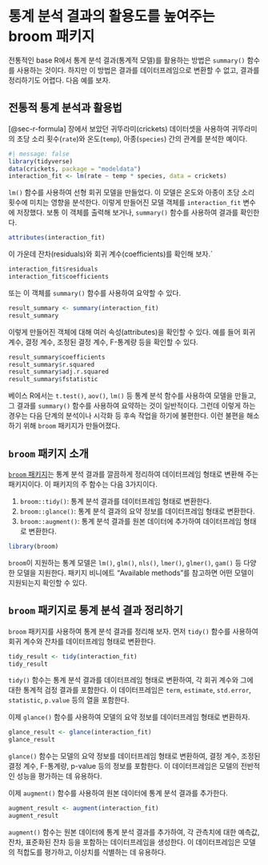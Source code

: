 # 통계 분석 결과의 활용도를 높여주는 [broom]{.style-text font-weight="bold" color="#023FA5"} 패키지 

전통적인 base R에서 통계 분석 결과(통계적 모델)를 활용하는 방법은 `summary()` 함수를 사용하는 것이다. 하지만 이 방법은 결과를 데이터프레임으로 변환할 수 없고, 결과를 정리하기도 어렵다. 다음 예를 보자.

## 전통적 통계 분석과 활용법 

[@sec-r-formula] 장에서 보았던 귀뚜라미(crickets) 데이터셋을 사용하여 귀뚜라미의 초당 소리 횟수(`rate`)와 온도(`temp`), 아종(`species`) 간의 관계를 분석한 예이다. 

```r
#| message: false
library(tidyverse)
data(crickets, package = "modeldata")
interaction_fit <- lm(rate ~ temp * species, data = crickets)
```

`lm()` 함수를 사용하여 선형 회귀 모델을 만들었다. 이 모델은 온도와 아종이 초당 소리 횟수에 미치는 영향을 분석한다. 이렇게 만들어진 모델 객체를 `interaction_fit` 변수에 저장했다. 보통 이 객체를 출력해 보거나, `summary()` 함수를 사용하여 결과를 확인한다.

```r
attributes(interaction_fit)
```

이 가운데 잔차(residuals)와 회귀 계수(coefficients)를 확인해 보자.`
```r
interaction_fit$residuals
interaction_fit$coefficients
```

또는 이 객체를 `summary()` 함수를 사용하여 요약할 수 있다.

```r
result_summary <- summary(interaction_fit)
result_summary
```

이렇게 만들어진 객체에 대해 여러 속성(attributes)을 확인할 수 있다. 예를 들어 회귀 계수, 결정 계수, 조정된 결정 계수, F-통계량 등을 확인할 수 있다.

```r
result_summary$coefficients
result_summary$r.squared
result_summary$adj.r.squared
result_summary$fstatistic
```

베이스 R에서는 `t.test()`, `aov()`, `lm()` 등 통계 분석 함수를 사용하여 모델을 만들고, 그 결과를 `summary()` 함수를 사용하여 요약하는 것이 일반적이다. 그런데 이렇게 하는 경우는 다음 단계의 분석이나 시각화 등 후속 작업을 하기에 불편한다. 이런 불편을 해소하기 위해 `broom` 패키지가 만들어졌다.

## `broom` 패키지 소개

[`broom` 패키지](https://broom.tidyverse.org/)는 통계 분석 결과를 깔끔하게 정리하여 데이터프레임 형태로 변환해 주는 패키지이다. 이 패키지의 주 함수는 다음 3가지이다.

1. `broom::tidy()`: 통계 분석 결과를 데이터프레임 형태로 변환한다.
2. `broom::glance()`: 통계 분석 결과의 요약 정보를 데이터프레임 형태로 변환한다.
3. `broom::augment()`: 통계 분석 결과를 원본 데이터에 추가하여 데이터프레임 형태로 변환한다.

```r
library(broom)
```

`broom`이 지원하는 통계 모델은 `lm()`, `glm()`, `nls()`, `lmer()`, `glmer()`, `gam()` 등 다양한 모델을 지원한다. 패키지 비니에트 "Available methods"를 참고하면 어떤 모델이 지원되는지 확인할 수 있다.


## `broom` 패키지로 통계 분석 결과 정리하기

`broom` 패키지를 사용하여 통계 분석 결과를 정리해 보자. 먼저 `tidy()` 함수를 사용하여 회귀 계수와 잔차를 데이터프레임 형태로 변환한다.

```r
tidy_result <- tidy(interaction_fit)
tidy_result
```
`tidy()` 함수는 통계 분석 결과를 데이터프레임 형태로 변환하여, 각 회귀 계수와 그에 대한 통계적 검정 결과를 포함한다. 이 데이터프레임은 `term`, `estimate`, `std.error`, `statistic`, `p.value` 등의 열을 포함한다.

이제 `glance()` 함수를 사용하여 모델의 요약 정보를 데이터프레임 형태로 변환하자.

```r
glance_result <- glance(interaction_fit)
glance_result
```

`glance()` 함수는 모델의 요약 정보를 데이터프레임 형태로 변환하여, 결정 계수, 조정된 결정 계수, F-통계량, p-value 등의 정보를 포함한다. 이 데이터프레임은 모델의 전반적인 성능을 평가하는 데 유용하다.


이제 `augment()` 함수를 사용하여 원본 데이터에 통계 분석 결과를 추가한다.

```r
augment_result <- augment(interaction_fit)
augment_result
```
`augment()` 함수는 원본 데이터에 통계 분석 결과를 추가하여, 각 관측치에 대한 예측값, 잔차, 표준화된 잔차 등을 포함하는 데이터프레임을 생성한다. 이 데이터프레임은 모델의 적합도를 평가하고, 이상치를 식별하는 데 유용하다.








